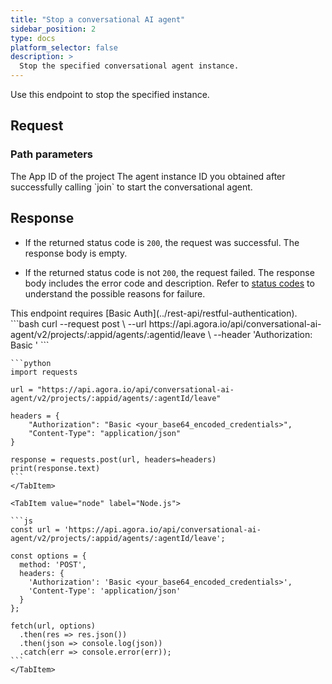 ```yaml
---
title: "Stop a conversational AI agent"
sidebar_position: 2
type: docs
platform_selector: false
description: >
  Stop the specified conversational agent instance.
---
```


<RestAPILayout>
  <LeftColumn
    title={frontMatter.title}
    method="POST"
    endpoint="https://api.agora.io/api/conversational-ai-agent/v2/projects/{appid}/agents/{agentId}/leave"
  >

Use this endpoint to stop the specified <Vpd k="AGENT" /> instance.

## Request

### Path parameters

<PathParameter name="appid" type="string" required={true}>
  The App ID of the project
</PathParameter>
<PathParameter name="agentId" type="string" required={true}>
  The agent instance ID you obtained after successfully calling `join` to start the conversational agent.
</PathParameter>

## Response

- If the returned status code is `200`, the request was successful. The response body is empty.

- If the returned status code is not `200`, the request failed. The response body includes the error code and description. Refer to [status codes](../rest-api/reference#response-status-codes) to understand the possible reasons for failure.

</LeftColumn>

<RightColumn>

<Section title="Authorization">This endpoint requires [Basic Auth](../rest-api/restful-authentication).</Section>

<Section title="Request example">

  <Tabs groupId="code-examples">
    <TabItem value="curl" label="curl" default>
      ```bash
      curl --request post \
        --url https://api.agora.io/api/conversational-ai-agent/v2/projects/:appid/agents/:agentid/leave \
        --header 'Authorization: Basic <your_base64_encoded_credentials>'
      ```
    </TabItem>
    <TabItem value="python" label="Python">

    ```python
    import requests

    url = "https://api.agora.io/api/conversational-ai-agent/v2/projects/:appid/agents/:agentId/leave"

    headers = {
        "Authorization": "Basic <your_base64_encoded_credentials>",
        "Content-Type": "application/json"
    }

    response = requests.post(url, headers=headers)
    print(response.text)
    ```
    </TabItem>

    <TabItem value="node" label="Node.js">

    ```js
    const url = 'https://api.agora.io/api/conversational-ai-agent/v2/projects/:appid/agents/:agentId/leave';

    const options = {
      method: 'POST',
      headers: {
        'Authorization': 'Basic <your_base64_encoded_credentials>',
        'Content-Type': 'application/json'
      }
    };

    fetch(url, options)
      .then(res => res.json())
      .then(json => console.log(json))
      .catch(err => console.error(err));
    ```
    </TabItem>

  </Tabs>

</Section>

  </RightColumn>
</RestAPILayout>
